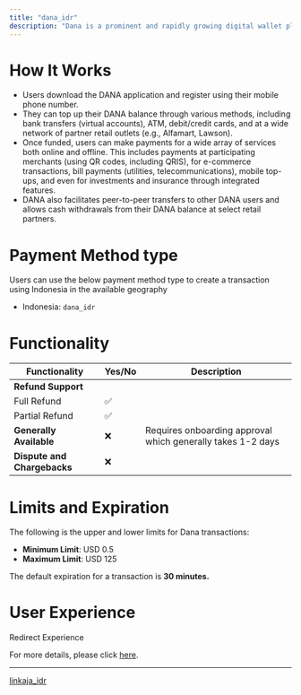 ```yaml
---
title: "dana_idr"
description: "Dana is a prominent and rapidly growing digital wallet platform in Indonesia, offering a wide range of payment and financial services"
---
```


# How It Works

* Users download the DANA application and register using their mobile phone number.
* They can top up their DANA balance through various methods, including bank transfers (virtual accounts), ATM, debit/credit cards, and at a wide network of partner retail outlets (e.g., Alfamart, Lawson).
* Once funded, users can make payments for a wide array of services both online and offline. This includes payments at participating merchants (using QR codes, including QRIS), for e-commerce transactions, bill payments (utilities, telecommunications), mobile top-ups, and even for investments and insurance through integrated features.
* DANA also facilitates peer-to-peer transfers to other DANA users and allows cash withdrawals from their DANA balance at select retail partners.

# Payment Method type

Users can use the below payment method type to create a transaction using Indonesia in the available geography

* Indonesia: `dana_idr`

# Functionality

| Functionality               | Yes/No | Description                                                 |
| --------------------------- | ------ | ----------------------------------------------------------- |
| **Refund Support**          |        |                                                             |
| Full Refund                 | ✅      |                                                             |
| Partial Refund              | ✅      |                                                             |
| **Generally Available**     | ❌      | Requires onboarding approval which generally takes 1-2 days |
| **Dispute and Chargebacks** | ❌      |                                                             |

# Limits and Expiration

The following is the upper and lower limits for Dana transactions:

* **Minimum Limit**: USD 0.5
* **Maximum Limit**: USD 125

The default expiration for a transaction is **30 minutes.**

# User Experience

Redirect Experience

For more details, please click [here](https://tazapay.com/payment-methods/dana).

***

[linkaja\_idr](/docs/linkaja-idr)
